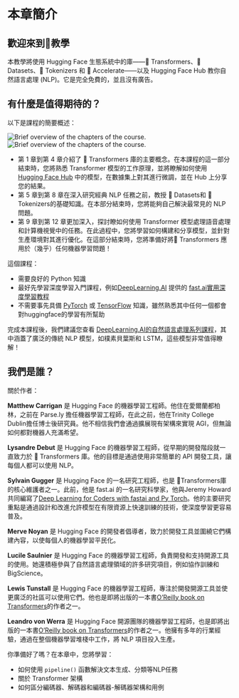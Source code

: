 # 本章簡介

<CourseFloatingBanner
    chapter={1}
    classNames="absolute z-10 right-0 top-0"
/>

## 歡迎來到🤗教學

<Youtube id="00GKzGyWFEs" />

本教學將使用 Hugging Face 生態系統中的庫——🤗 Transformers、🤗 Datasets、🤗 Tokenizers 和 🤗 Accelerate——以及 Hugging Face Hub 教你自然語言處理 (NLP)。它是完全免費的，並且沒有廣告。


## 有什麼是值得期待的？

以下是課程的簡要概述：

<div class="flex justify-center">
<img class="block dark:hidden" src="https://huggingface.co/datasets/huggingface-course/documentation-images/resolve/main/en/chapter1/summary.svg" alt="Brief overview of the chapters of the course."/>
<img class="hidden dark:block" src="https://huggingface.co/datasets/huggingface-course/documentation-images/resolve/main/en/chapter1/summary-dark.svg" alt="Brief overview of the chapters of the course."/>
</div>

- 第 1 章到第 4 章介紹了 🤗 Transformers 庫的主要概念。在本課程的這一部分結束時，您將熟悉 Transformer 模型的工作原理，並將瞭解如何使用 [Hugging Face Hub](https://huggingface.co/models) 中的模型，在數據集上對其進行微調，並在 Hub 上分享您的結果。
- 第 5 章到第 8 章在深入研究經典 NLP 任務之前，教授 🤗 Datasets和 🤗 Tokenizers的基礎知識。在本部分結束時，您將能夠自己解決最常見的 NLP 問題。
- 第 9 章到第 12 章更加深入，探討瞭如何使用 Transformer 模型處理語音處理和計算機視覺中的任務。在此過程中，您將學習如何構建和分享模型，並針對生產環境對其進行優化。在這部分結束時，您將準備好將🤗 Transformers 應用於（幾乎）任何機器學習問題！

這個課程：

* 需要良好的 Python 知識 
* 最好先學習深度學習入門課程，例如[DeepLearning.AI](https://www.deeplearning.ai/) 提供的 [fast.ai實用深度學習教程](https://course.fast.ai/) 
* 不需要事先具備 [PyTorch](https://pytorch.org/) 或 [TensorFlow](https://www.tensorflow.org/) 知識，雖然熟悉其中任何一個都會對huggingface的學習有所幫助

完成本課程後，我們建議您查看 [DeepLearning.AI的自然語言處理系列課程](https://www.coursera.org/specializations/natural-language-processing?utm_source=deeplearning-ai&utm_medium=institutions&utm_campaign=20211011-nlp-2-hugging_face-page-nlp-refresh)，其中涵蓋了廣泛的傳統 NLP 模型，如樸素貝葉斯和 LSTM，這些模型非常值得瞭解！

## 我們是誰？

關於作者：

**Matthew Carrigan** 是 Hugging Face 的機器學習工程師。他住在愛爾蘭都柏林，之前在 Parse.ly 擔任機器學習工程師，在此之前，他在Trinity College Dublin擔任博士後研究員。他不相信我們會通過擴展現有架構來實現 AGI，但無論如何都對機器人充滿希望。

**Lysandre Debut** 是 Hugging Face 的機器學習工程師，從早期的開發階段就一直致力於 🤗 Transformers 庫。他的目標是通過使用非常簡單的 API 開發工具，讓每個人都可以使用 NLP。

**Sylvain Gugger** 是 Hugging Face 的一名研究工程師，也是 🤗Transformers庫的核心維護者之一。此前，他是 fast.ai 的一名研究科學家，他與Jeremy Howard 共同編寫了[Deep Learning for Coders with fastai and Py Torch](https://learning.oreilly.com/library/view/deep-learning-for/9781492045519/)。他的主要研究重點是通過設計和改進允許模型在有限資源上快速訓練的技術，使深度學習更容易普及。

**Merve Noyan** 是 Hugging Face 的開發者倡導者，致力於開發工具並圍繞它們構建內容，以使每個人的機器學習平民化。

**Lucile Saulnier** 是 Hugging Face 的機器學習工程師，負責開發和支持開源工具的使用。她還積極參與了自然語言處理領域的許多研究項目，例如協作訓練和 BigScience。

**Lewis Tunstall**  是 Hugging Face 的機器學習工程師，專注於開發開源工具並使更廣泛的社區可以使用它們。他也是即將出版的一本書[O’Reilly book on Transformers](https://www.oreilly.com/library/view/natural-language-processing/9781098136789/)的作者之一。

**Leandro von Werra**  是 Hugging Face 開源團隊的機器學習工程師，也是即將出版的一本書[O’Reilly book on Transformers](https://www.oreilly.com/library/view/natural-language-processing/9781098136789/)的作者之一。他擁有多年的行業經驗，通過在整個機器學習堆棧中工作，將 NLP 項目投入生產。

你準備好了嗎？在本章中，您將學習：
* 如何使用 `pipeline()` 函數解決文本生成、分類等NLP任務
* 關於 Transformer 架構
* 如何區分編碼器、解碼器和編碼器-解碼器架構和用例 
